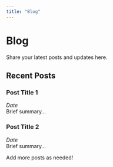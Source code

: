 ```yaml
---
title: "Blog"
---
```


# Blog

Share your latest posts and updates here.

## Recent Posts

### Post Title 1
*Date*  
Brief summary...

### Post Title 2
*Date*  
Brief summary...

Add more posts as needed!